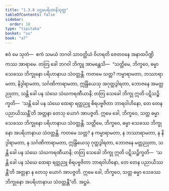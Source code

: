 ```yaml
---
title: "1.3.8 ပဌမပရိဟာနိသုတ္တ"
tableOfContents: false
sidebar:
  order: 10
type: "tipitaka"
basket: "su"
book: "a7"
---
```



<DynamicBreadcrumb />

<Division number="28" book="a7">

<Paragraph number="145" book="a7">
ဧဝံ မေ သုတံ—  ဧကံ သမယံ ဘဂဝါ သာဝတ္ထိယံ ဝိဟရတိ ဇေတဝနေ အနာထပိဏ္ဍိကဿ အာရာမေ. တတြ ခေါ ဘဂဝါ ဘိက္ခူ အာမန္တေသိ—  “သတ္တိမေ, ဘိက္ခဝေ, ဓမ္မာ သေခဿ ဘိက္ခုနော ပရိဟာနာယ သံဝတ္တန္တိ. ကတမေ သတ္တ? ကမ္မာရာမတာ, ဘဿာရာမတာ, နိဒ္ဒါရာမတာ, သင်္ဂဏိကာရာမတာ, ဣန္ဒြိယေသု အဂုတ္တဒွါရတာ, ဘောဇနေ အမတ္တညုတာ, သန္တိ ခေါ ပန သံဃေ သံဃကရဏီယာနိ; တတြ သေခေါ ဘိက္ခု ဣတိ ပဋိသဉ္စိက္ခတိ—  ‘သန္တိ ခေါ ပန သံဃေ ထေရာ ရတ္တညူ စိရပဗ္ဗဇိတာ ဘာရဝါဟိနော, တေ တေန ပညာယိဿန္တီ’တိ အတ္တနာ တေသု ယောဂံ အာပဇ္ဇတိ. ဣမေ ခေါ, ဘိက္ခဝေ, သတ္တ ဓမ္မာ သေခဿ ဘိက္ခုနော ပရိဟာနာယ သံဝတ္တန္တိ.
</Paragraph>

<Paragraph number="146" book="a7">
သတ္တိမေ, ဘိက္ခဝေ, ဓမ္မာ သေခဿ ဘိက္ခုနော အပရိဟာနာယ သံဝတ္တန္တိ. ကတမေ သတ္တ? န ကမ္မာရာမတာ, န ဘဿာရာမတာ, န နိဒ္ဒါရာမတာ, န သင်္ဂဏိကာရာမတာ, ဣန္ဒြိယေသု ဂုတ္တဒွါရတာ, ဘောဇနေ မတ္တညုတာ, သန္တိ ခေါ ပန သံဃေ သံဃကရဏီယာနိ; တတြ သေခေါ ဘိက္ခု ဣတိ ပဋိသဉ္စိက္ခတိ—  ‘သန္တိ ခေါ ပန သံဃေ ထေရာ ရတ္တညူ စိရပဗ္ဗဇိတာ ဘာရဝါဟိနော, တေ တေန ပညာယိဿန္တီ’တိ အတ္တနာ န တေသု ယောဂံ အာပဇ္ဇတိ. ဣမေ ခေါ, ဘိက္ခဝေ, သတ္တ ဓမ္မာ သေခဿ ဘိက္ခုနော အပရိဟာနာယ သံဝတ္တန္တီ”တိ.

</Paragraph>
</Division>

<Paragraph number="147" type="center" book="a7">
အဋ္ဌမံ.
</Paragraph>
